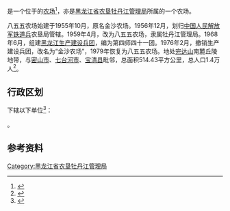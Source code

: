 {{中国乡级行政区|23/03/82/502/000
|行政区全称           = {{PAGENAMEBASE}}
|上级行政区           = [[黑龙江省农垦牡丹江管理局|黑龙江省农垦牡丹江管理局]]
}}

'''{{PAGENAMEBASE}}'''是一个位于{{PRC admin/fullname|23/03/82/502/000|3}}的[[农场|农场]]<ref>{{PRC admin/ref sgc|{{PRC admin/parent|23/03/82/502/000}}}}</ref>，亦是[[黑龙江省农垦牡丹江管理局|黑龙江省农垦牡丹江管理局]]所属的一个农场。

八五五农场始建于1955年10月，原名金沙农场。1956年12月，划归[[中国人民解放军铁道兵|中国人民解放军铁道兵]]农垦局管辖。1959年4月，改为八五五农场，隶属牡丹江管理局。1968年6月，组建[[黑龙江生产建设兵团|黑龙江生产建设兵团]]，编为第四师四十一团。1976年2月，撤销生产建设兵团，改名为“金沙农场”，1979年恢复为八五五农场。地处[[完达山|完达山]]南麓丘陵地带，与[[密山市|密山市]]、[[七台河市|七台河市]]、[[宝清县|宝清县]]毗邻，总面积514.43平方公里，总人口1.4万人<ref>{{cite web |title=八五五农场 |url=http://zw.chinabdh.com/855farm/index.jhtml |website=黑龙江省农垦总局 }}{{Dead link}}</ref>。

== 行政区划 ==
{{PAGENAMEBASE}}下辖以下单位<ref>{{PRC admin/ref sgc|23/03/82/502/000}}</ref>：

{{PRC admin/children|23/03/82/502/000}}。

== 参考资料 ==
{{reflist}}

{{黑龙江行政区划小作品}}
{{PRC admin/navcat|23/03/82/502/000}}
{{黑龙江省农垦总局}}

[[Category:黑龙江省农垦牡丹江管理局|Category:黑龙江省农垦牡丹江管理局]]